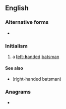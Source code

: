 {{also|LHB}}
==English==

===Alternative forms===
* {{l|en|LHB}}

===Initialism===
{{rfc-header|Initialism}}
{{head|en|initialism}}

# {{lb|en|cricket}} a [[left-handed|'''l'''eft-'''h'''anded]] [[batsman]]

====See also====
* {{l|en|rhb}} (right-handed batsman)

===Anagrams===
* {{l|en|HLB}}